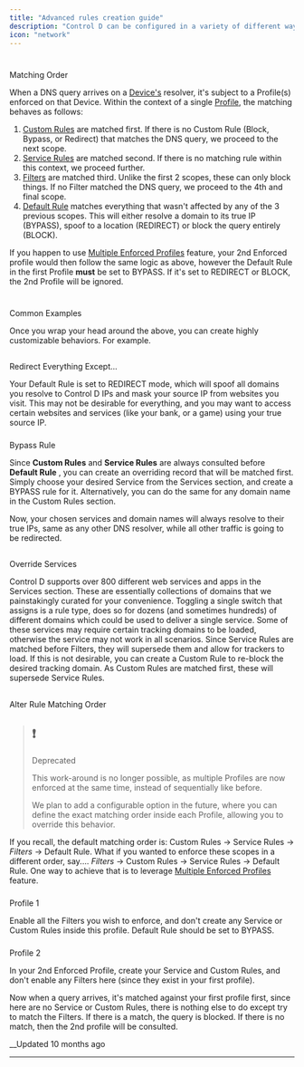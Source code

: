 ```yaml
---
title: "Advanced rules creation guide"
description: "Control D can be configured in a variety of different ways to allow for complex behaviors"
icon: "network"
---
```


# 

Matching Order

When a DNS query arrives on a [Device's](/docs/devices) resolver, it's subject to a Profile(s) enforced on that Device. Within the context of a single [Profile](/docs/profiles), the matching behaves as follows:

  1. [Custom Rules](/docs/custom-rules) are matched first. If there is no Custom Rule (Block, Bypass, or Redirect) that matches the DNS query, we proceed to the next scope. 
  2. [Service Rules](/docs/services) are matched second. If there is no matching rule within this context, we proceed further. 
  3. [Filters](/docs/filters) are matched third. Unlike the first 2 scopes, these can only block things. If no Filter matched the DNS query, we proceed to the 4th and final scope.
  4. [Default Rule](/docs/default-rule) matches everything that wasn't affected by any of the 3 previous scopes. This will either resolve a domain to its true IP (BYPASS), spoof to a location (REDIRECT) or block the query entirely (BLOCK). 

If you happen to use [Multiple Enforced Profiles](/docs/multiple-enforced-profiles) feature, your 2nd Enforced profile would then follow the same logic as above, however the Default Rule in the first Profile **must** be set to BYPASS. If it's set to REDIRECT or BLOCK, the 2nd Profile will be ignored. 

# 

Common Examples

Once you wrap your head around the above, you can create highly customizable behaviors. For example. 

## 

Redirect Everything Except...

Your Default Rule is set to REDIRECT mode, which will spoof all domains you resolve to Control D IPs and mask your source IP from websites you visit. This may not be desirable for everything, and you may want to access certain websites and services (like your bank, or a game) using your true source IP. 

### 

Bypass Rule

Since **Custom Rules** and **Service Rules** are always consulted before **Default Rule** , you can create an overriding record that will be matched first. Simply choose your desired Service from the Services section, and create a BYPASS rule for it. Alternatively, you can do the same for any domain name in the Custom Rules section. 

Now, your chosen services and domain names will always resolve to their true IPs, same as any other DNS resolver, while all other traffic is going to be redirected. 

## 

Override Services

Control D supports over 800 different web services and apps in the Services section. These are essentially collections of domains that we painstakingly curated for your convenience. Toggling a single switch that assigns is a rule type, does so for dozens (and sometimes hundreds) of different domains which could be used to deliver a single service. Some of these services may require certain tracking domains to be loaded, otherwise the service may not work in all scenarios. Since Service Rules are matched before Filters, they will supersede them and allow for trackers to load. If this is not desirable, you can create a Custom Rule to re-block the desired tracking domain. As Custom Rules are matched first, these will supersede Service Rules. 

## 

Alter Rule Matching Order

> ## ❗️
> 
> Deprecated
> 
> This work-around is no longer possible, as multiple Profiles are now enforced at the same time, instead of sequentially like before. 
> 
> We plan to add a configurable option in the future, where you can define the exact matching order inside each Profile, allowing you to override this behavior.

If you recall, the default matching order is: Custom Rules -> Service Rules -> _Filters_ -> Default Rule. What if you wanted to enforce these scopes in a different order, say.... _Filters_ -> Custom Rules -> Service Rules -> Default Rule. One way to achieve that is to leverage [Multiple Enforced Profiles](/docs/multiple-enforced-profiles) feature. 

### 

Profile 1

Enable all the Filters you wish to enforce, and don't create any Service or Custom Rules inside this profile. Default Rule should be set to BYPASS. 

### 

Profile 2

In your 2nd Enforced Profile, create your Service and Custom Rules, and don't enable any Filters here (since they exist in your first profile). 

Now when a query arrives, it's matched against your first profile first, since here are no Service or Custom Rules, there is nothing else to do except try to match the Filters. If there is a match, the query is blocked. If there is no match, then the 2nd profile will be consulted.

__Updated 10 months ago

* * *
